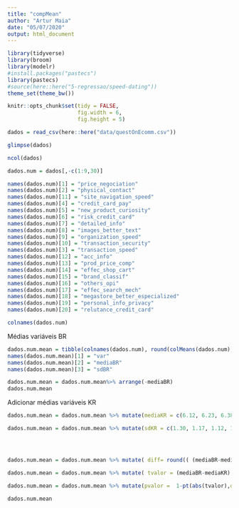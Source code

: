 ```yaml
---
title: "compMean"
author: "Artur Maia"
date: "05/07/2020"
output: html_document
---
```


```r
library(tidyverse)
library(broom)
library(modelr)
#install.packages("pastecs")
library(pastecs)
#source(here::here("5-regressao/speed-dating"))
theme_set(theme_bw())

knitr::opts_chunk$set(tidy = FALSE,
                      fig.width = 6,
                      fig.height = 5)

```

```r
dados = read_csv(here::here("data/questOnEcomm.csv"))

glimpse(dados)
```


```r
ncol(dados)

dados.num = dados[,-c(1:9,30)]

names(dados.num)[1] = "price_negociation"
names(dados.num)[2] = "physical_contact"
names(dados.num)[11] = "site_navigation_speed"
names(dados.num)[4] = "credit_card_pay"
names(dados.num)[5] = "new_product_curiosity"
names(dados.num)[6] = "risk_credit_card"
names(dados.num)[7] = "detailed_info"
names(dados.num)[8] = "images_better_text"
names(dados.num)[9] = "organization_speed"
names(dados.num)[10] = "transaction_security"
names(dados.num)[3] = "transaction_speed"
names(dados.num)[12] = "acc_info"
names(dados.num)[13] = "prod_price_comp"
names(dados.num)[14] = "effec_shop_cart"
names(dados.num)[15] = "brand_classif"
names(dados.num)[16] = "others_opi"
names(dados.num)[17] = "effec_search_mech"
names(dados.num)[18] = "megastore_better_especialized"
names(dados.num)[19] = "personal_info_privacy"
names(dados.num)[20] = "relutance_credit_card"

colnames(dados.num)

```


Médias variáveis BR
```r

dados.num.mean = tibble(colnames(dados.num), round(colMeans(dados.num),2), round(unlist(lapply(dados.num[,], sd)), 2))
names(dados.num.mean)[1] = "var"
names(dados.num.mean)[2] = "mediaBR"
names(dados.num.mean)[3] = "sdBR"

dados.num.mean = dados.num.mean%>% arrange(-mediaBR)
dados.num.mean

```


Adicionar médias variáveis KR
```r

dados.num.mean = dados.num.mean %>% mutate(mediaKR = c(6.12, 6.23, 6.38, 6.40, 5.56, 6.10, 5.59, 5.53, 5.28, 5.02, 3.99, 6.16, 6.02, 5, 4.34, 5.54, 5.04, 5.51, 4.41,3.01))

dados.num.mean = dados.num.mean %>% mutate(sdKR = c(1.30, 1.17, 1.12, 1.06, 1.09, 1.13, 1.15, 1.21, 1.32, 1.51, 1.78, 1.18,1.07, 1.30, 1.44, 1.45, 1.36, 1.36, 1.46, 1.56))




dados.num.mean = dados.num.mean %>% mutate( diff= round(( (mediaBR-mediaKR)/(7-1) )*100,2) )

dados.num.mean = dados.num.mean %>% mutate( tvalor = (mediaBR-mediaKR) /sqrt((sdBR*sdBR/26) + (sdKR*sdKR/205)) )

dados.num.mean = dados.num.mean %>% mutate(pvalor =  1-pt(abs(tvalor),df = pmin(26,205)-1))

dados.num.mean
```
